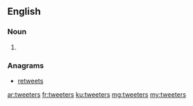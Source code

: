 ==English==

===Noun===
{{head|en}}

# {{plural of|tweeter}}

===Anagrams===
* [[retweets#English|retweets]]

[[ar:tweeters]]
[[fr:tweeters]]
[[ku:tweeters]]
[[mg:tweeters]]
[[my:tweeters]]